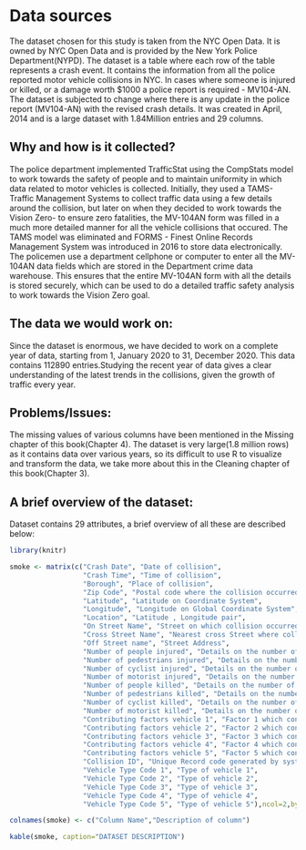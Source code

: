 # Data sources

The dataset chosen for this study is taken from the NYC Open Data. It is owned by NYC Open Data and is provided by the New York Police Department(NYPD). The dataset is a table where each row of the table represents a crash event. It contains the information from all the police reported motor vehicle collisions in NYC.  In cases where someone is injured or killed, or a damage worth $1000 a police report is required - MV104-AN.  The dataset is subjected to change where there is any update in the police report  (MV104-AN) with the revised crash details.  It was created in April, 2014 and is a large dataset with 1.84Million entries and 29 columns.

## Why and how is it collected?

The police department implemented TrafficStat using the CompStats model to work towards the safety of people and to maintain uniformity in which data related to motor vehicles  is collected. Initially, they used a TAMS- Traffic Management Systems to collect traffic data using a few details around the collision, but later on when they decided to work towards the Vision Zero- to ensure zero fatalities,  the MV-104AN form was filled in a much more detailed manner for all the vehicle collisions that occured. The TAMS model was eliminated and FORMS - Finest Online Records Management System was introduced in 2016 to store data electronically. The policemen use a department cellphone or computer to enter all the MV-104AN data fields which are stored in the Department crime data warehouse. This ensures that the entire MV-104AN form with all the details is stored securely, which can be used to do a detailed traffic safety analysis to work towards the Vision Zero goal.

## The data we would work on:

Since the dataset is enormous, we have decided to work on a  complete year of data, starting from 1, January 2020 to 31, December 2020. This data contains 112890 entries.Studying the recent year of data gives a clear understanding of the latest trends in the collisions, given the growth of traffic every year.

## Problems/Issues:

The missing values of various columns have been mentioned in the Missing chapter of this book(Chapter 4). The dataset is very large(1.8 million rows) as it contains data over various years, so its difficult to use R to visualize and transform the data, we take more about this in the Cleaning chapter of this book(Chapter 3).


## A brief overview of the dataset:
Dataset contains 29 attributes, a brief overview of all these are described below:
 
```r
library(knitr)

smoke <- matrix(c("Crash Date", "Date of collision",
                  "Crash Time", "Time of collision",
                  "Borough", "Place of collision",
                  "Zip Code", "Postal code where the collision occurred",
                  "Latitude", "Latitude on Coordinate System",
                  "Longitude", "Longitude on Global Coordinate System",
                  "Location", "Latitude , Longitude pair",
                  "On Street Name", "Street on which collision occurred",
                  "Cross Street Name", "Nearest cross Street where collision occurred.",
                  "Off Street name", "Street Address",
                  "Number of people injured", "Details on the number of people injured",
                  "Number of pedestrians injured", "Details on the number of pedestrians injured",
                  "Number of cyclist injured", "Details on the number of cyclist injured",
                  "Number of motorist injured", "Details on the number of motorist injured",
                  "Number of people killed", "Details on the number of people killed",
                  "Number of pedestrians killed", "Details on the number of pedestrians killed",
                  "Number of cyclist killed", "Details on the number of cyclist killed",
                  "Number of motorist killed", "Details on the number of motorist killed",
                  "Contributing factors vehicle 1", "Factor 1 which contribute to the collision",
                  "Contributing factors vehicle 2", "Factor 2 which contribute to the collision",
                  "Contributing factors vehicle 3", "Factor 3 which contribute to the collision",
                  "Contributing factors vehicle 4", "Factor 4 which contribute to the collision",
                  "Contributing factors vehicle 5", "Factor 5 which contribute to the collision",
                  "Collision ID", "Unique Record code generated by system",
                  "Vehicle Type Code 1", "Type of vehicle 1",
                  "Vehicle Type Code 2", "Type of vehicle 2",
                  "Vehicle Type Code 3", "Type of vehicle 3",
                  "Vehicle Type Code 4", "Type of vehicle 4",
                  "Vehicle Type Code 5", "Type of vehicle 5"),ncol=2,byrow=TRUE)

colnames(smoke) <- c("Column Name","Description of column")

kable(smoke, caption="DATASET DESCRIPTION")


```
